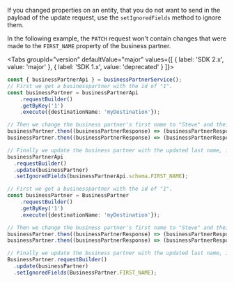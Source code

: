 
If you changed properties on an entity, that you do not want to send in the payload of the update request, use the `setIgnoredFields` method to ignore them.

In the following example, the `PATCH` request won't contain changes that were made to the `FIRST_NAME` property of the business partner.

<Tabs groupId="version" defaultValue="major" values={[ { label: 'SDK 2.x', value: 'major' }, { label: 'SDK 1.x', value: 'deprecated' } ]}>
<TabItem value="major">

```ts
const { businessPartnerApi } = businessPartnerService();
// First we get a businesspartner with the id of "1".
const businessPartner = businessPartnerApi
    .requestBuilder()
    .getByKey('1')
    .execute({destinationName: 'myDestination'});

// Then we change the business partner's first name to "Steve" and their last name to "Smith".
businessPartner.then((businessPartnerResponse) => (businessPartnerResponse.firstName = 'Steve'));
businessPartner.then((businessPartnerResponse) => (businessPartnerResponse.lastName = 'Smith'));

// Finally we update the business partner with the updated last name, ignoring the changes to their first name.
businessPartnerApi
  .requestBuilder()
  .update(businessPartner)
  .setIgnoredFields(businessPartnerApi.schema.FIRST_NAME);
```

</TabItem>
<TabItem value="deprecated">

```ts
// First we get a businesspartner with the id of "1".
const businessPartner = BusinessPartner
    .requestBuilder()
    .getByKey('1')
    .execute({destinationName: 'myDestination'});

// Then we change the business partner's first name to "Steve" and their last name to "Smith".
businessPartner.then((businessPartnerResponse) => (businessPartnerResponse.firstName = 'Steve'));
businessPartner.then((businessPartnerResponse) => (businessPartnerResponse.lastName = 'Smith'));

// Finally we update the business partner with the updated last name, ignoring the changes to their first name.
BusinessPartner.requestBuilder()
  .update(businessPartner)
  .setIgnoredFields(BusinessPartner.FIRST_NAME);
```

</TabItem>
</Tabs>
